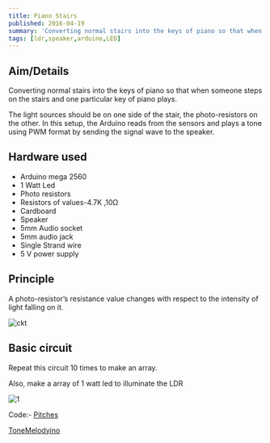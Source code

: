 ```yaml
---
title: Piano Stairs 
published: 2016-04-19
summary: 'Converting normal stairs into the keys of piano so that when someone steps on the stairs and one particular key of piano plays.'
tags: [ldr,speaker,arduino,LED]
---
```

## Aim/Details
Converting normal stairs into the keys of piano so that when someone steps on the stairs and one particular key of piano plays.

The light sources should be on one side of the stair, the photo-resistors on the other. In this setup, the Arduino reads from the sensors  and plays a tone using PWM format by sending the signal wave  to the speaker.


## Hardware used
- Arduino mega 2560
- 1 Watt Led
- Photo resistors
- Resistors of values-4.7K ,10Ω
- Cardboard
- Speaker
- 5mm Audio socket
- 5mm audio jack
- Single Strand wire
- 5 V power supply
 

## Principle
A photo-resistor’s resistance value changes with respect to the intensity of light falling on it.

<Image
  src='/static/images/blog/Piano-Stairs/circuit.png'
  alt='ckt'
  width='auto'
  height='auto'
/>


## Basic circuit
Repeat this circuit 10 times to make an array.

Also, make a array of 1 watt led to illuminate the LDR

<Image
  src='/static/images/blog/thumbnails/Piano Stairs.png'
  alt='1'
  width='auto'
  height='auto'
/>

Code:- [Pitches](https://technopediabphc.files.wordpress.com/2016/04/pitches.docx)

[ToneMelodyino](https://technopediabphc.files.wordpress.com/2016/04/tonemelodyino.docx)
